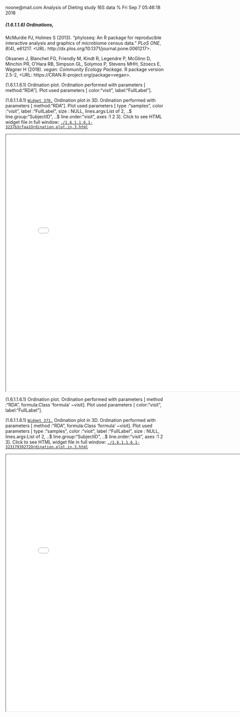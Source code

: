 noone@mail.com
Analysis of Dieting study 16S data
% Fri Sep  7 05:46:18 2018



##### \(1.6.1.1.6\) Ordinations, 



McMurdie PJ, Holmes S (2013). “phyloseq: An R package for reproducible interactive analysis and graphics of microbiome census data.” _PLoS
ONE_, *8*(4), e61217. <URL: http://dx.plos.org/10.1371/journal.pone.0061217>.


Oksanen J, Blanchet FG, Friendly M, Kindt R, Legendre P, McGlinn D, Minchin PR, O'Hara RB, Simpson GL, Solymos P, Stevens MHH, Szoecs E, Wagner
H (2018). _vegan: Community Ecology Package_. R package version 2.5-2, <URL: https://CRAN.R-project.org/package=vegan>.





\(1.6.1.1.6.1\)  Ordination plot. Ordination performed with parameters [ method:"RDA"]. 
               Plot used parameters [ color:"visit", label:"FullLabel"].





\(1.6.1.1.6.1\) <a name="widget.370"></a>[`Widget 370.`](#widget.370) Ordination plot in 3D. Ordination performed with parameters [ method:"RDA"]. 
               Plot used parameters [ type      :"samples", color     :"visit", label     :"FullLabel", size      : NULL, lines.args:List of 2,  ..$ line.group:"SubjectID",  ..$ line.order:"visit", axes      :1 2 3]. Click to see HTML widget file in full window: [`./1.6.1.1.6.1-3237b3cfaa1Ordination.plot.in.3.html`](./1.6.1.1.6.1-3237b3cfaa1Ordination.plot.in.3.html)



<iframe src="./1.6.1.1.6.1-3237b3cfaa1Ordination.plot.in.3.html" width="800" height="800"> </iframe>




\(1.6.1.1.6.1\)  Ordination plot. Ordination performed with parameters [ method :"RDA", formula:Class 'formula' ~visit]. 
               Plot used parameters [ color:"visit", label:"FullLabel"].





\(1.6.1.1.6.1\) <a name="widget.371"></a>[`Widget 371.`](#widget.371) Ordination plot in 3D. Ordination performed with parameters [ method :"RDA", formula:Class 'formula' ~visit]. 
               Plot used parameters [ type      :"samples", color     :"visit", label     :"FullLabel", size      : NULL, lines.args:List of 2,  ..$ line.group:"SubjectID",  ..$ line.order:"visit", axes      :1 2 3]. Click to see HTML widget file in full window: [`./1.6.1.1.6.1-32317939272Ordination.plot.in.3.html`](./1.6.1.1.6.1-32317939272Ordination.plot.in.3.html)



<iframe src="./1.6.1.1.6.1-32317939272Ordination.plot.in.3.html" width="800" height="800"> </iframe>